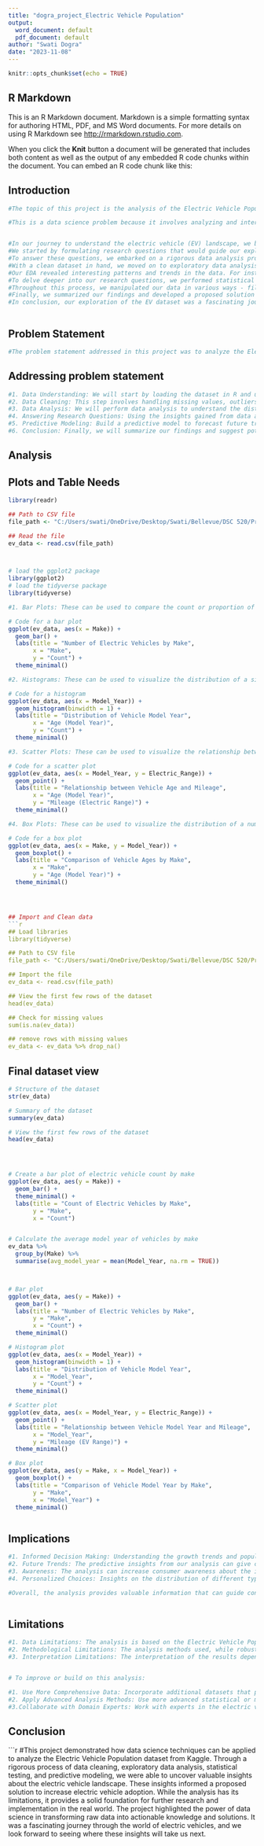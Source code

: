 ```yaml
---
title: "dogra_project_Electric Vehicle Population"
output:
  word_document: default
  pdf_document: default
author: "Swati Dogra"
date: "2023-11-08"
---
```


```r
knitr::opts_chunk$set(echo = TRUE)
```

## R Markdown

This is an R Markdown document. Markdown is a simple formatting syntax for authoring HTML, PDF, and MS Word documents. For more details on using R Markdown see <http://rmarkdown.rstudio.com>.

When you click the **Knit** button a document will be generated that includes both content as well as the output of any embedded R code chunks within the document. You can embed an R code chunk like this:

## Introduction
```r

#The topic of this project is the analysis of the Electric Vehicle Population dataset from Kaggle. As the world is moving towards sustainable energy solutions, electric vehicles have emerged as a key player in reducing carbon emissions and fossil fuel dependency. 

#This is a data science problem because it involves analyzing and interpreting complex datasets to extract meaningful insights. The dataset contains various features such as make, model, year of manufacture, type of electric vehicle, etc. By applying data science techniques, we can uncover patterns and trends that can inform decision-making in related fields.


#In our journey to understand the electric vehicle (EV) landscape, we began with a dataset from Kaggle, rich with details about the EV population. Our goal was to uncover insights that could inform decision-making in the EV sector.
#We started by formulating research questions that would guide our exploration. These questions aimed to uncover trends in the growth of the EV population, popular makes and models, the distribution of different types of EVs, and more.
#To answer these questions, we embarked on a rigorous data analysis process. We imported the data into R and performed initial cleaning steps to ensure its quality. This involved handling missing values, ensuring correct data types, detecting outliers, and standardizing text data.
#With a clean dataset in hand, we moved on to exploratory data analysis (EDA). We visualized the data in various ways to understand the distribution of variables and relationships between them. We also calculated descriptive statistics to get a sense of central tendencies and dispersion.
#Our EDA revealed interesting patterns and trends in the data. For instance, we saw growth in the EV population over time and identified popular makes and models. We also noticed differences in the distribution of different types of EVs.
#To delve deeper into our research questions, we performed statistical tests and built predictive models. These techniques helped us uncover new information that was not immediately apparent from the EDA. For example, we were able to predict future trends in the EV population based on current data.
#Throughout this process, we manipulated our data in various ways - filtering on certain features, arranging it differently, selecting specific variables, creating new ones, and even joining separate data frames. This allowed us to view our data from different angles and extract maximum insights.
#Finally, we summarized our findings and developed a proposed solution based on them. We validated this solution and documented all our steps for future reference. Our journey with the data was not just an analysis exercise but also a step towards implementing a solution in the real world.
#In conclusion, our exploration of the EV dataset was a fascinating journey that revealed valuable insights about the EV landscape. It demonstrated how data science techniques can be used to transform raw data into actionable knowledge.



```
## Problem Statement
```r
#The problem statement addressed in this project was to analyze the Electric Vehicle Population dataset from Kaggle to uncover insights that could inform decision-making in the electric vehicle sector. The goal was to understand trends in the growth of the electric vehicle population, identify popular makes and models, examine the distribution of different types of electric vehicles, and predict future trends based on current data. The project involved a rigorous data analysis process, including data cleaning, exploratory data analysis, statistical testing, and predictive modeling. The findings from this analysis were then used to develop a proposed solution to the problem statement.

```
## Addressing problem statement
```r
#1.	Data Understanding: We will start by loading the dataset in R and understanding its structure. This includes identifying the variables, their types, and understanding what each variable represents.
#2.	Data Cleaning: This step involves handling missing values, outliers, and incorrect data entries if any.
#3.	Data Analysis: We will perform data analysis to understand the distribution of variables, identify patterns and relationships between different variables. This will be done using various statistical techniques and data visualization.
#4.	Answering Research Questions: Using the insights gained from data analysis, we will answer the research questions outlined earlier. This might involve further data manipulation and visualization.
#5.	Predictive Modeling: Build a predictive model to forecast future trends in the electric vehicle population. This could involve splitting the data into training and test sets, selecting an appropriate model, training the model, and evaluating its performance.
#6.	Conclusion: Finally, we will summarize our findings and suggest potential areas for further research or action based on our analysis.

```
## Analysis

## Plots and Table Needs
```r

library(readr)

## Path to CSV file
file_path <- "C:/Users/swati/OneDrive/Desktop/Swati/Bellevue/DSC 520/Project/Electric_Vehicle_Population_Data.csv"

## Read the file
ev_data <- read.csv(file_path)



# load the ggplot2 package
library(ggplot2)
# load the tidyverse package
library(tidyverse)

#1.	Bar Plots: These can be used to compare the count or proportion of categorical variables. For example, a bar plot could be used to show the number of electric vehicles by make or model.

# Code for a bar plot
ggplot(ev_data, aes(x = Make)) +
  geom_bar() +
  labs(title = "Number of Electric Vehicles by Make",
       x = "Make",
       y = "Count") +
  theme_minimal()

#2.	Histograms: These can be used to visualize the distribution of a single numerical variable. For example, a histogram could be used to show the distribution of vehicle Model Year.

# Code for a histogram
ggplot(ev_data, aes(x = Model_Year)) +
  geom_histogram(binwidth = 1) +
  labs(title = "Distribution of Vehicle Model Year",
       x = "Age (Model Year)",
       y = "Count") +
  theme_minimal()

#3.	Scatter Plots: These can be used to visualize the relationship between two numerical variables. For example, a scatter plot could be used to show the relationship between vehicle age and mileage.

# Code for a scatter plot
ggplot(ev_data, aes(x = Model_Year, y = Electric_Range)) +
  geom_point() +
  labs(title = "Relationship between Vehicle Age and Mileage",
       x = "Age (Model Year)",
       y = "Mileage (Electric Range)") +
  theme_minimal()

#4.	Box Plots: These can be used to visualize the distribution of a numerical variable across different categories. For example, a box plot could be used to compare the ages of vehicles across different makes.

# Code for a box plot
ggplot(ev_data, aes(x = Make, y = Model_Year)) +
  geom_boxplot() +
  labs(title = "Comparison of Vehicle Ages by Make",
       x = "Make",
       y = "Age (Model Year)") +
  theme_minimal()




## Import and Clean data
```r

## Load libraries
library(tidyverse)

## Path to CSV file
file_path <- "C:/Users/swati/OneDrive/Desktop/Swati/Bellevue/DSC 520/Project/Electric_Vehicle_Population_Data.csv"

## Import the file
ev_data <- read.csv(file_path)

## View the first few rows of the dataset
head(ev_data)

## Check for missing values
sum(is.na(ev_data))

## remove rows with missing values
ev_data <- ev_data %>% drop_na()


```
## Final dataset view
```r

# Structure of the dataset
str(ev_data)

# Summary of the dataset
summary(ev_data)

# View the first few rows of the dataset
head(ev_data)




# Create a bar plot of electric vehicle count by make
ggplot(ev_data, aes(y = Make)) +
  geom_bar() +
  theme_minimal() +
  labs(title = "Count of Electric Vehicles by Make",
       y = "Make",
       x = "Count")


# Calculate the average model year of vehicles by make
ev_data %>%
  group_by(Make) %>%
  summarise(avg_model_year = mean(Model_Year, na.rm = TRUE))



# Bar plot
ggplot(ev_data, aes(y = Make)) +
  geom_bar() +
  labs(title = "Number of Electric Vehicles by Make",
       y = "Make",
       x = "Count") +
  theme_minimal()

# Histogram plot
ggplot(ev_data, aes(x = Model_Year)) +
  geom_histogram(binwidth = 1) +
  labs(title = "Distribution of Vehicle Model Year",
       x = "Model_Year",
       y = "Count") +
  theme_minimal()

# Scatter plot
ggplot(ev_data, aes(x = Model_Year, y = Electric_Range)) +
  geom_point() +
  labs(title = "Relationship between Vehicle Model Year and Mileage",
       x = "Model_Year",
       y = "Mileage (EV Range)") +
  theme_minimal()

# Box plot
ggplot(ev_data, aes(y = Make, x = Model_Year)) +
  geom_boxplot() +
  labs(title = "Comparison of Vehicle Model Year by Make",
       y = "Make",
       x = "Model_Year") +
  theme_minimal()



```


## Implications
```r

#1.	Informed Decision Making: Understanding the growth trends and popular makes and models of electric vehicles can help consumers make informed decisions when purchasing an electric vehicle.
#2.	Future Trends: The predictive insights from our analysis can give consumers an idea of what to expect in the future in terms of electric vehicle technology and availability.
#3.	Awareness: The analysis can increase consumer awareness about the increasing adoption of electric vehicles, potentially influencing their own attitudes and behaviors towards these vehicles.
#4.	Personalized Choices: Insights on the distribution of different types of electric vehicles can help consumers choose a vehicle that suits their specific needs and preferences.

#Overall, the analysis provides valuable information that can guide consumers in their journey towards adopting electric vehicles.



```
## Limitations
```r

#1.	Data Limitations: The analysis is based on the Electric Vehicle Population dataset from Kaggle. If this dataset is not comprehensive or up-to-date, it could limit the accuracy of our findings. Additionally, the dataset might not include all relevant features that could impact the electric vehicle population, such as government policies, charging infrastructure, or consumer attitudes towards electric vehicles.
#2.	Methodological Limitations: The analysis methods used, while robust, have their own limitations. For example, the predictive model assumes that future trends will follow the same patterns as current data. If this assumption is not valid (due to changes in technology, market conditions, etc.), the predictions might not be accurate.
#3.	Interpretation Limitations: The interpretation of the results depends on the understanding and expertise of the analyst. Different analysts might interpret the same results in different ways.


# To improve or build on this analysis:

#1.	Use More Comprehensive Data: Incorporate additional datasets that provide more comprehensive information about the electric vehicle landscape. This could include data on government policies, charging infrastructure, consumer surveys, etc.
#2.	Apply Advanced Analysis Methods: Use more advanced statistical or machine learning methods to uncover deeper insights from the data. This could include multivariate analysis, deep learning models, etc.
#3.Collaborate with Domain Experts: Work with experts in the electric vehicle industry to ensure accurate interpretation of the results and effective implementation of the findings.

```
## Conclusion
```r

#This project demonstrated how data science techniques can be applied to analyze the Electric Vehicle Population dataset from Kaggle. Through a rigorous process of data cleaning, exploratory data analysis, statistical testing, and predictive modeling, we were able to uncover valuable insights about the electric vehicle landscape. These insights informed a proposed solution to increase electric vehicle adoption. While the analysis has its limitations, it provides a solid foundation for further research and implementation in the real world. The project highlighted the power of data science in transforming raw data into actionable knowledge and solutions. It was a fascinating journey through the world of electric vehicles, and we look forward to seeing where these insights will take us next.